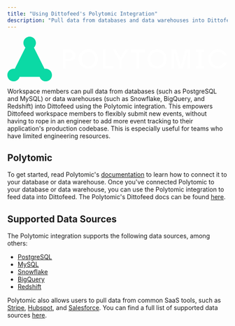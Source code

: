 ```yaml
---
title: "Using Dittofeed's Polytomic Integration"
description: "Pull data from databases and data warehouses into Dittofeed using reverse ETL."
---
```


<div style={{width: "30%"}} key="polytomic">
    <svg width="100%" height="100%" viewBox="0 0 158 32" fill="none" xmlns="http://www.w3.org/2000/svg">
        <path fillRule="evenodd" clipRule="evenodd" d="M19.0513 7.80749C19.9421 6.9853 20.5 5.8078 20.5 4.5C20.5 2.01472 18.4853 0 16 0C13.5147 0 11.5 2.01472 11.5 4.5C11.5 5.80785 12.0579 6.98539 12.9488 7.80759L5.31569 23.0737C5.05115 23.0253 4.77853 23 4.5 23C2.01472 23 0 25.0147 0 27.5C0 29.9853 2.01472 32 4.5 32C6.55153 32 8.28242 30.6272 8.8241 28.75H23.1759C23.7176 30.6272 25.4485 32 27.5 32C29.9853 32 32 29.9853 32 27.5C32 25.0147 29.9853 23 27.5 23C27.2215 23 26.9489 23.0253 26.6845 23.0737L19.0513 7.80749ZM24.4487 24.1924L16.8156 8.92626C16.5511 8.9747 16.2785 9 16 9C15.7215 9 15.449 8.97471 15.1845 8.92629L7.55138 24.1925C8.14671 24.7421 8.59336 25.4503 8.82413 26.25H23.1759C23.4067 25.4502 23.8533 24.742 24.4487 24.1924Z" fill="#0BD9A5"></path>
        <path d="M40 22.7304H41.9642V17.5695H44.5447C46.9904 17.5695 48.8005 15.8748 48.8005 13.3906C48.8005 10.8872 47.0674 9.25034 44.5447 9.25034H40V22.7304ZM41.9642 15.7978V11.0413H44.4292C45.8735 11.0413 46.7978 12.0234 46.7978 13.3906C46.7978 14.7579 45.8735 15.7978 44.4292 15.7978H41.9642Z" fill="white"></path>
        <path d="M58.0607 22.9807C62.0084 22.9807 64.9933 19.9381 64.9933 15.9904C64.9933 12.0619 62.0277 9 58.08 9C54.1322 9 51.1474 12.0234 51.1474 15.9904C51.1474 19.9766 54.113 22.9807 58.0607 22.9807ZM58.08 21.1128C55.2877 21.1128 53.1886 18.956 53.1886 15.9904C53.1886 13.0633 55.2877 10.868 58.08 10.868C60.853 10.868 62.9713 13.0633 62.9713 15.9904C62.9713 18.956 60.853 21.1128 58.08 21.1128Z" fill="white"></path>
        <path d="M68.3532 22.7304H75.9791V20.9395H70.3175V9.25034H68.3532V22.7304Z" fill="white"></path>
        <path d="M80.1788 22.7304H82.1238V16.8184L86.7648 9.25034H84.4539L81.1802 14.912H81.0454L77.7717 9.25034H75.5378L80.1788 16.8184V22.7304Z" fill="white"></path>
        <path d="M92.5746 22.7304H94.5196V11.0605H98.3518V9.25034H88.7424V11.0605H92.5746V22.7304Z" fill="white"></path>
        <path d="M107.414 22.9807C111.362 22.9807 114.347 19.9381 114.347 15.9904C114.347 12.0619 111.381 9 107.433 9C103.486 9 100.501 12.0234 100.501 15.9904C100.501 19.9766 103.466 22.9807 107.414 22.9807ZM107.433 21.1128C104.641 21.1128 102.542 18.956 102.542 15.9904C102.542 13.0633 104.641 10.868 107.433 10.868C110.206 10.868 112.325 13.0633 112.325 15.9904C112.325 18.956 110.206 21.1128 107.433 21.1128Z" fill="white"></path>
        <path d="M117.707 22.7304H119.613V11.1183H119.748L123.041 22.7304H125.852L129.126 11.1183H129.28V22.7304H131.167V9.25034H127.778L124.504 20.8624H124.37L121.096 9.25034H117.707V22.7304Z" fill="white"></path>
        <path d="M135.189 22.7304H141.062V20.978H139.098V11.0028H141.062V9.25034H135.189V11.0028H137.153V20.978H135.189V22.7304Z" fill="white"></path>
        <path d="M151.09 23C154.114 23 156.559 21.2283 157.426 18.436H155.308C154.653 20.1114 152.997 21.132 151.09 21.132C148.279 21.132 146.257 18.956 146.257 15.9904C146.257 13.0633 148.279 10.868 151.09 10.868C153.016 10.868 154.634 11.9078 155.308 13.5447H157.426C156.54 10.8102 154.133 9 151.09 9C147.123 9 144.215 12.0426 144.215 15.9904C144.215 19.9766 147.104 23 151.09 23Z" fill="white"></path>
    </svg>
</div>


Workspace members can pull data from databases (such as PostgreSQL and MySQL) or data warehouses (such as Snowflake, BigQuery, and Redshift) into Dittofeed using the Polytomic integration. This empowers Dittofeed workspace members to flexibly submit new events, without having to rope in an engineer to add more event tracking to their application's production codebase. This is especially useful for teams who have limited engineering resources.

## Polytomic

To get started, read Polytomic's [documentation](https://docs.polytomic.com/docs/getting-started) to learn how to connect it to your database or data warehouse. Once you've connected Polytomic to your database or data warehouse, you can use the Polytomic integration to feed data into Dittofeed. The Polytomic's Dittofeed docs can be found [here](https://docs.polytomic.com/docs/dittofeed).

## Supported Data Sources

The Polytomic integration supports the following data sources, among others:

- [PostgreSQL](https://docs.polytomic.com/docs/postgresql-connections)
- [MySQL](https://docs.polytomic.com/docs/mysql-connections)
- [Snowflake](https://docs.polytomic.com/docs/snowflake-connections)
- [BigQuery](https://docs.polytomic.com/docs/google-bigquery-connections)
- [Redshift](https://docs.polytomic.com/docs/redshift-connections)

Polytomic also allows users to pull data from common SaaS tools, such as [Stripe](https://docs.polytomic.com/docs/redshift-connections), [Hubspot](https://docs.polytomic.com/docs/hubspot), and [Salesforce](https://docs.polytomic.com/docs/salesforce-connections). You can find a full list of supported data sources [here](https://docs.polytomic.com/docs).
